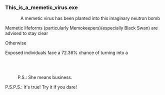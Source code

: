 ===This_is_a_memetic_virus.exe===
:
:{{Размер|50|<div align="center">!!!WARNING!!!</div>}}
:<div align="center">A memetic virus has been planted into this imaginary neutron bomb
:
Memetic lifeforms (particularly Memokeepers)(especially Black Swan) are advised to stay clear
:
Otherwise
:
Exposed individuals face a 72.36% chance of turning into a
:<br />{{Размер|+4|banana}} {{Размер|-2|banana}} {{Размер|+8|banana}} {{Размер|+4|banana}} {{Размер|-2|banana}}
:
{{Размер|+8|banana}} {{Размер|-2|banana}} {{Размер|+4|banana}} {{Размер|+16|banana}} {{Размер|+8|banana}}
:
{{Размер|+16|banana}} {{Размер|+4|banana}} {{Размер|-2|banana}} {{Размер|+4|banana}} {{Размер|+8|banana}}
:
{{Размер|-2|banana}} {{Размер|+8|banana}} {{Размер|+4|banana}} {{Размер|-2|banana}} {{Размер|+16|banana}}
:
{{Размер|+16|banana}} {{Размер|+4|banana}} {{Размер|-2|banana}} {{Размер|+8|banana}} {{Размер|+4|banana}}
:
{{Размер|+8|banana}} {{Размер|+4|banana}} {{Размер|+16|banana}} {{Размер|+8|banana}} {{Размер|-2|banana}}
:
{{Размер|+4|banana}} {{Размер|+16|banana}} {{Размер|-2|banana}} {{Размер|+4|banana}} {{Размер|+8|banana}}
:
{{Размер|-2|banana}} {{Размер|+4|banana}} {{Размер|+16|banana}} {{Размер|+4|banana}} {{Размер|-2|banana}}
:
{{Размер|+16|banana}} {{Размер|-2|banana}} {{Размер|+4|banana}} {{Размер|-2|banana}} {{Размер|+8|banana}}
:
{{Размер|-2|banana}} {{Размер|+8|banana}} {{Размер|-2|banana}} {{Размер|+8|banana}} {{Размер|+4|banana}}
:
{{Размер|+8|banana}} {{Размер|+4|banana}} {{Размер|-2|banana}} {{Размер|+16|banana}} {{Размер|+8|banana}}
:
{{Размер|+4|banana}} {{Размер|-2|banana}} {{Размер|+8|banana}} {{Размер|+4|banana}} {{Размер|+16|banana}}</div>
:<br />P.S.: She means business.
:
P.S.P.S.: It's true! Try it if you dare!
